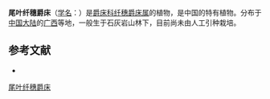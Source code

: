 {{Speciesbox
| name = 尾叶纤穗爵床
| status = 
| status_system = 
| image = 
| genus = Leptostachya
| species = caudatifolia
| authority = H. S. Lo et D. Fang
}}

'''尾叶纤穗爵床'''（[[学名|学名]]：{{lang|la|''Leptostachya caudatifolia''}}）是[[爵床科|爵床科]][[纤穗爵床属|纤穗爵床属]]的植物，是中国的特有植物。分布于[[中国大陆|中国大陆]]的[[广西|广西]]等地，一般生于石灰岩山林下，目前尚未由人工引种栽培。

== 参考文献 ==
<div class="references-small">
* {{cite web| url =http://www.bioinfo.cn/db05/KmzwSpecies.php?action=view&id=841| title =尾叶纤穗爵床| work =《中国高等植物数据库全库》| publisher =中国科学院微生物研究所| author =昆明植物研究所| accessdate =2009-02-21| deadurl =yes| archiveurl =https://web.archive.org/web/20160305032909/http://www.bioinfo.cn/db05/KmzwSpecies.php?action=view&id=841| archivedate =2016-03-05}}
</div>
{{Taxonbar|from=Q15225202}}

[[Category:纤穗爵床属|尾叶纤穗爵床]]


{{植物小作品}}